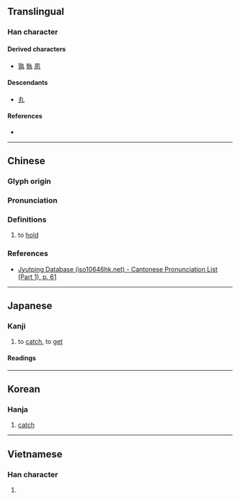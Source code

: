 {{also|丸}}
{{character info/new}}
==Translingual==

===Han character===
{{Han char|rn=2|rad=丨|as=03|sn=4|four=17510|canj=NQ|ids=⿹⺄⿻二丨}}

====Derived characters====
* [[孰]] [[執]] [[夙]]

====Descendants====
* [[丸]] {{qualifier|simplification in some characters, such as 孰}}

====References====
* {{Han ref|kx=0079.060|dkj=00074|hdz=10051.070|uh=4E2E|ud=20014|bh=C950|bd=51536}}

----

==Chinese==
{{zh-forms}}

===Glyph origin===
{{Han etym}}

===Pronunciation===
{{zh-pron
|m=jǐ,jí,1n=Mainland literary,2n=Taiwan literary
|c=gik1
|mc=y
|oc=y
|ma=
|cat=v
}}

===Definitions===
{{zh-hanzi}}

# to [[hold]]

===References===
* {{qualifier|Cantonese}} [http://www.iso10646hk.net/jp/document/download.jsp Jyutping Database (iso10646hk.net) - Cantonese Pronunciation List (Part 1), p. 61]

----

==Japanese==

===Kanji===
{{ja-kanji|grade=uc|rs=丨03}}

# to [[catch]], to [[get]]

====Readings====
{{ja-readings
|goon=きゃく
|kanon=けき
|kun=も-つ, と-る
}}

----

==Korean==

===Hanja===
{{ko-hanja|hangeul=극|rv=geuk|mr=kŭk}}

# [[catch]]

----

==Vietnamese==

===Han character===
{{vi-readings|rs=丨03| hanviet = kịch}}

# {{defn|lang=vi|sort=丨03}}